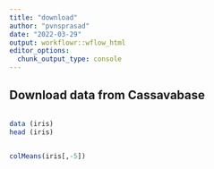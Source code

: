 ```yaml
---
title: "download"
author: "pvnsprasad"
date: "2022-03-29"
output: workflowr::wflow_html
editor_options:
  chunk_output_type: console
---
```


## Download data from Cassavabase

```r

```


```r
data (iris)
head (iris)


colMeans(iris[,-5])
```

